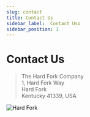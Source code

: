 ```yaml
---
slug: contact
title: Contact Us
sidebar_label:  Contact Uso
sidebar_position: 1
---
```


# Contact Us

> The Hard Fork Company<br>
> 1, Hard Fork Way<br>
> Hard Fork<br>
> Kentucky 41339, USA<br>

![Hard Fork](/img/hard-fork.jpg)
